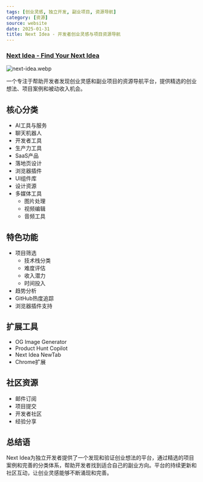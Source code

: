 ```yaml
---
tags: [创业灵感, 独立开发, 副业项目, 资源导航]
category: [资源]
source: website
date: 2025-01-31
title: Next Idea - 开发者创业灵感与项目资源导航
---
```


### [Next Idea - Find Your Next Idea](https://nextidea.dev/)

![next-idea.webp](https://img.mengpeng.tech/i/2025/02/07/67a5e7bbe38c1.webp)

一个专注于帮助开发者发现创业灵感和副业项目的资源导航平台，提供精选的创业想法、项目案例和被动收入机会。

## 核心分类

- AI工具与服务
- 聊天机器人
- 开发者工具
- 生产力工具
- SaaS产品
- 落地页设计
- 浏览器插件
- UI组件库
- 设计资源
- 多媒体工具
  - 图片处理
  - 视频编辑
  - 音频工具

## 特色功能

- 项目筛选
  - 技术栈分类
  - 难度评估
  - 收入潜力
  - 时间投入
- 趋势分析
- GitHub热度追踪
- 浏览器插件支持

## 扩展工具

- OG Image Generator
- Product Hunt Copilot
- Next Idea NewTab
- Chrome扩展

## 社区资源

- 邮件订阅
- 项目提交
- 开发者社区
- 经验分享

## 总结语

Next Idea为独立开发者提供了一个发现和验证创业想法的平台，通过精选的项目案例和完善的分类体系，帮助开发者找到适合自己的副业方向。平台的持续更新和社区互动，让创业灵感能够不断涌现和完善。 